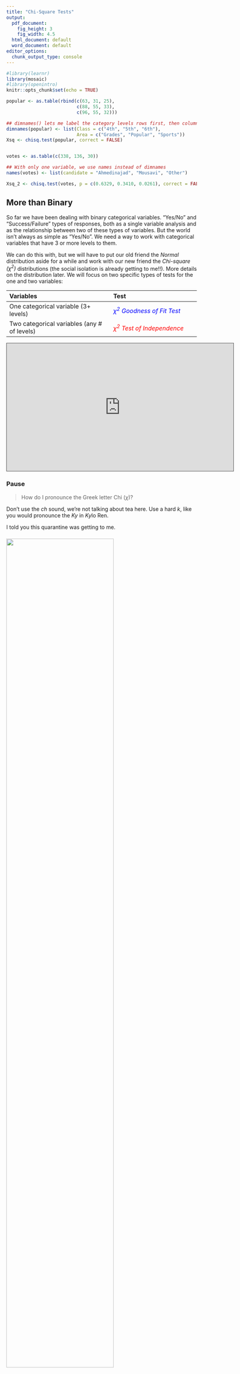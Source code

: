 ```yaml
---
title: "Chi-Square Tests"
output: 
  pdf_document:
    fig_height: 3
    fig_width: 4.5
  html_document: default
  word_document: default
editor_options: 
  chunk_output_type: console
---
```


```r
#library(learnr)
library(mosaic)
#library(openintro)
knitr::opts_chunk$set(echo = TRUE)

popular <- as.table(rbind(c(63, 31, 25), 
                          c(88, 55, 33),
                          c(96, 55, 32)))

## dimnames() lets me label the category levels rows first, then columns
dimnames(popular) <- list(Class = c("4th", "5th", "6th"),
                          Area = c("Grades", "Popular", "Sports"))
Xsq <- chisq.test(popular, correct = FALSE)


votes <- as.table(c(338, 136, 30))

## With only one variable, we use names instead of dimnames
names(votes) <- list(candidate = "Ahmedinajad", "Mousavi", "Other")

Xsq_2 <- chisq.test(votes, p = c(0.6329, 0.3410, 0.0261), correct = FALSE)
```

## More than Binary

So far we have been dealing with binary categorical variables. "Yes/No" and "Success/Failure" types of responses, both as a single variable analysis and as the relationship between two of these types of variables. But the world isn't always as simple as "Yes/No". We need a way to work with categorical variables that have 3 or more levels to them.

We can do this with, but we will have to put our old friend the *Normal* distribution aside for a while and work with our new friend the *Chi-square $(\chi^2)$* distributions (the social isolation is already getting to me!!). More details on the distribution later. We will focus on two specific types of tests for the one and two variables:

| **Variables** | **Test** |
| :------------------- | :---------------- |
| One categorical variable (3+ levels) | <font color='blue'>*$\chi^2$ Goodness of Fit Test*</font> |
| Two categorical variables (any # of levels) | <font color='red'>*$\chi^2$ Test of Independence*</font> |

<iframe src="https://stolaf.hosted.panopto.com/Panopto/Pages/Embed.aspx?id=a0f520d0-6751-4946-a1f6-ab82012f4c49&autoplay=true&offerviewer=false&showtitle=false&showbrand=false&start=0&interactivity=all" width=600 height=338 style="border: 1px solid #464646;" allowfullscreen allow="autoplay"></iframe>

### []()

### Pause

> How do I pronounce the Greek letter Chi $(\chi)$?

Don't use the *ch* sound, we're not talking about tea here. Use a hard *k*, like you would pronounce the *Ky* in *Ky*lo Ren.

I told you this quarantine was getting to me.

### []()

![](images/kyloren.jpg){width=75%}



## <font color='red'>*$\chi^2$ Test of Independence*</font>

I'll start with this case since it's usually more interesting to consider multiple variables.

### When to use

This test is different from checking to see if two populations have the same proportion. (Although it is possible to run both tests on the same data/research question.) When we just want to know whether **two categorical variables** are independent from one another, we can run a <font color='red'>*$\chi^2$ Test of Independence*</font>.

But this method is useful when we have *more than* 2 groups in each category. In other words, it wouldn't make sense to compare just two proportions, but three, four or more proportions depending on how many groups the categorical variables have.

> This is another theoretical approach to answer the question of independence. We've already seen the simulation approach. And when we have a $2\times2$ table we can use the difference in two proportions to test independence. 

### Assumptions

To perform the $\chi^2$ test, we need to meet some conditions:

+ Data should be in a two-way table form (2 categorical variables with finite number of categories)

+ At least 5 expected counts in each cell

+ Each case/subject must be independent from one another (different than testing if the *variables* are independent)


## An Example

### Middle school priorities

In a study of students in grades 4-6, subjects were asked whether good grades, athletic ability or popularity was most important to them. A two-way table separating the students by class and by choice of most important factor is shown below. 

> Research Question: Do these data provide evidence to suggest that goals vary by class?

| []() | Grades | Popular | Sports |
| ------ | :------- | :------- | :------- |
| **4th** | 63 | 31 | 25 |
| **5th**  | 88 | 55 | 33 |
| **6th** | 96 | 55 | 32 |



### In R

Now we want to get the data into R and visualize the breakdown of responses. Let's perform some initial EDA.


First we put the data from the table into R (*this code will be useful for future homework*).
```r
## rbind() combines vaues by rows
popular <- as.table(rbind(c(63, 31, 25), 
                          c(88, 55, 33),
                          c(96, 55, 32)))

## dimnames() lets me label the category levels rows first, then columns
dimnames(popular) <- list(Class = c("4th", "5th", "6th"),
                          Area = c("Grades", "Popular", "Sports"))
popular
```


To visualize, we can still use a mosaic plot. Note that the order of the variables in the code changes the row and column variables. *We always want the response as the columns and explanatory as the rows.*

```r
mosaicplot(~ Area + Class, data = popular, color = c("lightblue", "blue", "darkblue"))

```

### []()

We can't just compare the difference in proportions because we'd have three groups to compare. So instead we compare the **counts** in each cell, the number of subjects in each grade who answered differently.


## $\chi^2$ Test Statistic

### Steps of a hypothesis test

1. Set up hypotheses
      
    + Check any conditions for the test you want to use

2. Collect data

3. Find the appropriate test statistic to summarize and evaluate the sample data

4. Determine if the observed sample is unusual, assuming the null hypothesis is true 

    + We always use the test statistic for the sample as our way to measure "unusual".


### For a test of independence

$H_0:$ Area of importance is independent of the student class.

$H_a:$ Area of importance and student class are dependent. There is a relationship.

We need to first assume that `Class` is independent of what `Area` students find important. So consider the table without the grade rows (just the column totals).

| Grades | Popular | Sports | **Total**
| :------- | :------- | :------- | :----- |
| 247 | 141 | 90 | 478 |
| 52% | 29% | 19% | 100%|

It's important that we know the proportion of responses. I can then make the assumption that 52% of all students think grades are the most important in my null fantasy world.

> Remember that we are not trying to test whether the groups under `Area` are similar. Ex: We don't care if more overall students think popularity is more important than sports (that will be the next test). We want to know if the *breakdown* is different between the grades.


### Expected Counts

We assume that `Class` doesn't matter, and we assume for now that 52% of students think grades are most important. 





### []()

How many 4th graders out of 119 *should* think grades are more important if the null hypothesis is true?

$119\times0.52=61.49$

Alternatively:

$119\times\frac{247}{478}=61.49$

That means, to find all of the **Expected Counts** under the null hypothesis, for each cell we take:

$$\text{Exp}=\frac{\text{row total}\times \text{col total}}{\text{overall total}}$$

Find the remaining expected counts to fill in the rest of the table.

| []() | Grades | Popular | Sports | **Total** |
| ------ | :------- | :------- | :------- | :------ |
| **4th** | []() | []() | []() | 119 |
| **5th**  | []() | []() | []() | 176 |
| **6th** | []() | []() | []() | 183 |
| **Total** | 247 | 141 | 90 | 478|


### []()

> Don't forget to check the conditions and make sure we have at least 5 expected students in each cell!

### Compare with the Observed Counts

Once we have the expected counts under the null hypothesis, we need to consider how unusual the counts we actually **observed** are. Again, we are checking the strength of our sample evidence against the null hypothesis.

For each cell, we find the difference between observed and expected, square it (to ensure positive values and amplify any differences), and divide by expected counts (as a way to standardize). This is called a Pearson residual:

$$\frac{(\text{obs}-\text{exp})^2}{\text{exp}}$$

The **test statistic** is then the sum of each of these values. A way for us to use one number to represent the *overall* difference from expectations:

$$\text{test stat: }\chi^2_{df}=sum \left [ \frac{(O-E)^2}{E} \right ]$$

### In R

We use the `chisq.test` function to calculate the expected counts and test statistic for us. It only needs two arguments, the data in table form, and a `correct = FALSE` statement (for our class we will mostly use data that are large enough).

> `chisq.test(x, correct)`

&nbsp;

| Argument | Purpose | Default |
| -------- | -------------------------- | --------------- |
| `x`      | the data, must be in table form as counts | No default, must create table from data first |
| `correct` | an option for when there are fewer than 5 in one or more cells | `correct = TRUE` |


```r
Xsq <- chisq.test(popular, correct = FALSE)
Xsq
```


### []()

You should save the results of the test as `Xsq` because you can look at the expected counts and Pearson residuals that were calculated

| `$` suffix | values | use |
| ----- | ---------------- | ---- |
| `$observed` | observed counts in sample | `Xsq$observed` |
| `$expected` | expected counts | `Xsq$expected` |
| `$residuals` | Pearson residuals for each cell | `Xsq$residuals` |

Look at the expected counts and residuals to make sure they match what you calculated by hand above.

```r
Xsq$________
```


### Chi-square

It turns out, when there is no association between two variables the test statistic should be very close to zero. Since the difference between each observed and expected count would be close to zero, adding up all of the small deviations from what was expected would be close to zero. 

The possible null test statistic values follow a $\chi^2$ distribution. This is a skewed right distribution with one parameter that changes the center, spread, and shape, called **degrees of freedom**. More degrees of freedom, means less skew in the possible values.

&nbsp;

![](images/chisq.jpg){width=450px}

&nbsp;


###  Choosing Degrees of Freedom

For a test of independence, we can figure out the appropriate degrees of freedom to use by using the number of rows and columns in the original table.

$$df = (\text{number of rows}-1)\times(\text{number of columns}-1)$$



## Unusual Sample?

Let's look back at the results of our `chisq.test`.

```r
Xsq
```

So the test statistic for this data is `X-squared = 1.3121`.

### []()

### So far we know:

+ The test statistic for our sample is **1.31**

+ Test statistics under the null hypothesis follow a $\chi^2$ with $df=4$.

### []()

> Is our test statistic (and therefore our sample) unusual under the null hypothesis?

### P-value for $\chi^2$ tests

When using the $\chi^2$ distribution, our "extreme" values for the test statistic, will be the ones that are in the upper tail only. Essentially, the larger the test statistic, the more the sample differs from what is expected. So p-values will always be calculated as a one-tail proportion, specifically the upper tail.

Find the p-value using R. What is the probability of getting a test statistic of 1.31 or greater on this null $\chi^2$ distribution?

```r
# remember to load mosaic package first
# and remember the p-value is the area in the upper-tail
xpchisq(1.31, df = 4, lower.tail = FALSE)
```

### []()

I may ask you to find p-values with the function above, but in general we can get them from the `chisq.test` function. Compare the result from each.

```r
chisq.test(popular, correct = FALSE)
```


### Conclusion

The test statistic is fairly close to zero (`1.31`) and the p-value is pretty large (`0.8593`), so we will <font color='red'>fail to reject the null hypothesis</font>.

Student class and area of interest do not seem to be associated, based on our sample. The proportions of what is important to students stays consistent through these three grades. In the table below we can *see* that they are pretty similar for each class across the areas, but our <font color='red'>$\chi^2$ test of independence</font> showed that there is no *statistical evidence* of a relationship.

```r
ptable <- prop.table(popular, 1)
knitr::kable(round(ptable, 2))
```



## <font color='blue'>$\chi^2$ Goodness of Fit Test</font>

### When to use

For one categorical variable that has more than two levels.

Sometimes we are just looking at how counts are spread out in a *single* categorical variable. Like rolling a die 10,000 times, do we see an even distribution of each side landing up?

| **1** | **2** | **3** | **4** | **5** | **6** | **Total** |
| :--- | :--- | :--- | :--- | :--- | :--- | :--- |
| 1667 | 1667 | 1666 | 1667 | 1666 | 1667 | 10000 |

Or might there be something fishy about how many times certain numbers appears...

| **1** | **2** | **3** | **4** | **5** | **6** | **Total** |
| :--- | :--- | :--- | :--- | :--- | :--- | :--- |
| 1000 | 1000 | 1000 | 2000 | 1000 | 4000 | 10000 |


> We need a way to test whether the counts we observe in a sample conform to what we might expect based on a population. How *good* is the *fit* of the proposed distribution of counts?

### []()

The <font color='blue'>$\chi^2$ Goodness of Fit Test</font> does exactly this. It allows us to check whether counts follow a defined set of proportions for each group.

### Assumptions

+ At least 5 expected counts in each cell

+ Each case/subject must be independent from one another (different than testing if the *variables* are independent)

+ We need at least 3 group levels of the categorical variable

## An example

### Iran Election

There was lots of talk of election fraud in the 2009 Iran election. We'll compare the data from a poll conducted before the election (observed data) to the reported votes in the election to see if the two follow the same distribution.


| Candidate | Number of votes in poll | Reported % of votes |
| :----------- | :--------------------- | :-------------------- |
| Ahmedinajad | 338 | 63.29% |
| Mousavi | 136 | 34.10% |
| Minor Candidates | 30 | 2.31% |
| **Total** | 504 | 100% |

### []()

The question we are asking is:

> Do the **observed** voting numbers match the reported percentages or do they differ more than what we would expect from random chance?

### The Hypotheses

$H_0:$ The observed counts from the poll follow the same distribution as the reported votes.

$H_a:$ The observed counts from the poll do not follow the same distribution as the reported votes.


## Expected Counts

Using the same approach as the test for independence earlier. How many of the 504 voters would you expect to vote for each candidate if the null hypothesis is true?

| Candidate | Number of votes in poll | Reported % of votes | Expected # of votes in poll |
| :-------- | :------------------- | :---------------- | :-------------------- |
| Ahmedinajad | 338 | 63.29% | []() |
| Mousavi | 136 | 34.10% | []() |
| Minor Candidates | 30 | 2.31% | []() |
| **Total** | 504 | 100% | 504 |


```r
## How many of the 504 votes do we expect for
## each candidate using the reported %'s?
```




### Check the conditions for performing our test

> Make sure we have at least 5 expected voters for each candidate!

### Test statistic

Again, just like the test for independence, we want to see how close our observed poll was to the counts we expected. The test statistic is the same as before:

$$\chi^2_{df}=sum \left [ \frac{(O-E)^2}{E} \right ]$$

### []()

And in R, we can find this by creating the observed table then using `chisq.test`.


```r
votes <- as.table(c(338, 136, 30))

## With only one variable, we use names instead of dimnames
names(votes) <- list(candidate = "Ahmedinajad", "Mousavi", "Other")
votes
```

### []()

Note that in these examples, we are putting the data into table form manually. When we have the raw data (like the sleep study, or dolphin experiment) the data can be turned into a table with the `table()` function. See previous examples for code.

### []()

To use `chisq.test` as a goodness of fit test, we will have to include the population distribution we intend to check with the `p = ` argument. In this case that would be the reported results (63.29%, 34.10%, 2.61%).


```r
Xsq_2 <- chisq.test(votes, p = c(0.6329, 0.3410, 0.0261), correct = FALSE)
Xsq_2
```

Do your expected counts and Pearson residuals match when calculating by hand? (check `Xsq_2$expected` and `Xsq_2$residuals`)

### Unusual?

Is the test statistic (30.19) we observed in our sample unusual under the reported distribution of votes? 

For one variable, we would expect the test statistic values to follow a $\chi^2$ distribution with $df=\text{number of group levels}-1$. In our example, $df=3-1=2$.

Find the p-value using the $\chi^2$ distribution, $df = 2$, and test statistic of 30.19 in R.

```r
xpchisq(_____, ______, ____________)
```

Does it match the output from `chisq.test`?


### Conclusion

What can you say about the polling numbers, do they conform to the reported breakdown of votes? Does this poll provide strong evidence that there was voter fraud? What other information might you want to know about the sample?



The remaining questions are for you to think about and consider.

### []()

![](images/babyyoda.jpg)

## Walkthrough of more examples

Based on the Eye colors worksheet on Moodle.

<iframe src="https://stolaf.hosted.panopto.com/Panopto/Pages/Embed.aspx?id=910919c9-99e1-4204-8f87-ab8201243b75&autoplay=false&offerviewer=true&showtitle=true&showbrand=false&start=0&interactivity=all" width=720 height=405 style="border: 1px solid #464646;" allowfullscreen allow="autoplay"></iframe>

